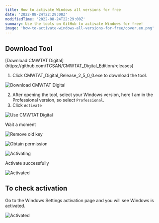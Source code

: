 ```yaml
---
title: How to activate Windows all versions for free
date: '2022-08-24T22:29:00Z'
modifiedTime: '2022-08-24T22:29:00Z'
summary: Use the tools on GitHub to activate Windows for free!
image: 'how-to-activate-windows-all-versions-for-free/cover.en.png'
---
```


## Download Tool

<Alert icon='🔗' title='Link' color='blue' radius='md'>
  [Download CMWTAT
  Digital](https://github.com/TGSAN/CMWTAT_Digital_Edition/releases)
</Alert>

1. Click CMWTAT_Digital_Release_2_5_0_0.exe to download the tool.

![Download CMWTAT Digital](</static/images/blog/how-to-activate-windows-all-versions-for-free/step(1).png>)

2. After opening the tool, select your Windows version, here I am in the Professional version, so select `Professional`.
3. Click `Activate`

![Use CMWTAT Digital](</static/images/blog/how-to-activate-windows-all-versions-for-free/step(2-3).png>)

Wait a moment

![Remove old key](</static/images/blog/how-to-activate-windows-all-versions-for-free/activating(1).png>)

![Obtain permission](</static/images/blog/how-to-activate-windows-all-versions-for-free/activating(2).png>)

![Activating](</static/images/blog/how-to-activate-windows-all-versions-for-free/activating(3).png>)

Activate successfully

![Activated](</static/images/blog/how-to-activate-windows-all-versions-for-free/activating(4).png>)

## To check activation

Go to the Windows Settings activation page and you will see Windows is activated.

![Activated](/static/images/blog/how-to-activate-windows-all-versions-for-free/activated.png)
